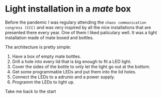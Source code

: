 
<title>Mate lights | Portfolio</title>

# Light installation in a *mate* box

Before the pandemic I was regulary attending the `chaos communication congress (CCC)` and was very
inspired by all the nice installations that are presented there every year. One of them I liked
paticulary well. It was a light installation made of mate boxed and bottles.

The architecture is pretty simple:
1. Have a box of empty mate bottles.
2. Drill a hole into every lid that is big enough to fit a LED light.
3. Cover the sides of the bottle to only let the light go out at the bottom.
4. Get some programmable LEDs and put them into the lid holes.
5. Connect the LEDs to a adrunio and a power supply.
6. Programm the LEDs to light up.

<NextPageLink to={routes[0]}>Take me back to the start</NextPageLink>
